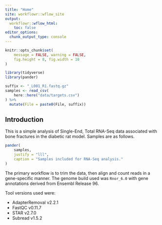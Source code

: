 ```yaml
---
title: "Home"
site: workflowr::wflow_site
output:
  workflowr::wflow_html:
    toc: false
editor_options:
  chunk_output_type: console
---
```


```r
knitr::opts_chunk$set(
	message = FALSE, warning = FALSE,
	fig.height = 8, fig.width = 10
)
```


```r
library(tidyverse)
library(pander)
```

```r
suffix <- "_L001_R1.fastq.gz"
samples <- read_csv(
	here::here("data/targets.csv")
) %>% 
  mutate(File = paste0(File, suffix))
```


## Introduction

This is a simple analysis of Single-End, Total RNA-Seq data associated with bone fractures in the diabetic rat model.
Samples are as follows.

```r
pander(
	samples,
	justify = "lll",
	caption = "Samples included for RNA-Seq analysis."
)
```

The primary workflow is to trim the data, then align and count reads in a gene-specific manner.
The genome build used was `Rnor_6.0` with gene annotations derived from Ensembl Release 96.

Tool versions used were:

- AdapterRemoval v2.2.1
- FastQC v0.11.7
- STAR v2.7.0
- Subread v1.5.2

